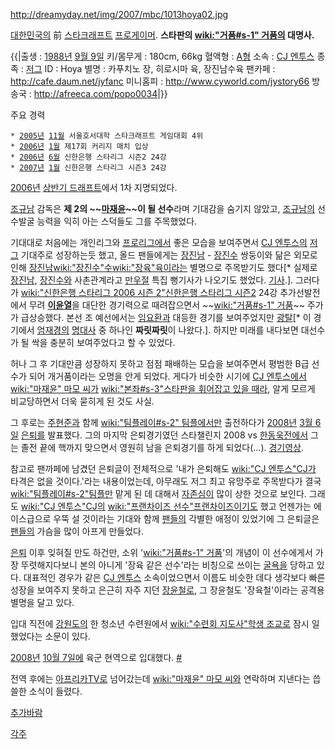http://dreamyday.net/img/2007/mbc/1013hoya02.jpg

[[대한민국]]의 前 [[스타크래프트]] [[프로게이머]].
'''스타판의 [[wiki:"거품#s-1" 거품]]의 대명사.'''

{{|출생 : [[1988년]] [[9월 9일]]
키/몸무게 : 180cm, 66kg
혈액형 : [[A형]]
소속 : [[CJ 엔투스]]
종족 : [[저그]]
ID : Hoya
별명 : 카푸치노 장, 히로시마 육, 장진남수육
팬카페 : http://cafe.daum.net/jyfanc
미니홈피 : http://www.cyworld.com/jystory66
방송국 : http://afreeca.com/popo0034|}}

주요 경력

 * [[2005년]] [[11월]] 서울호서대학 스타크래프트 게임대회 4위
 * [[2006년]] [[1월]] 제17회 커리지 매치 입상
 * [[2006년]] [[6월]] 신한은행 스타리그 시즌2 24강
 * [[2007년]] [[1월]] 신한은행 스타리그 시즌3 24강

[[2006년]] [http://www.khgames.co.kr/news/articleView.html?idxno=14784 상반기 드래프트]에서 1차 지명되었다.
 
[[조규남]] 감독은 '''제 2의 ~~[[마재윤]]~~이 될 선수'''라며 기대감을 숨기지 않았고, [[조규남]]의 선수발굴 능력을 익히 아는 스덕들도 그를 주목했었다.  

기대대로 처음에는 개인리그와 [[프로리그]]에서 좋은 모습을 보여주면서 [[CJ 엔투스]]의 [[저그]] 기대주로 성장하는듯 했고, 올드 팬들에게는 [[장진남]] - [[장진수]] 쌍둥이와 닮은 외모로 인해 [[장진남]][[wiki:"장진수"수]][[wiki:"장육"육]]이라는 별명으로 주목받기도 했다[* 실제로 [[장진남]], [[장진수]]와 사촌관계라고 [[만우절]] 특집 뻥기사가 나오기도 했었다. [http://blog.naver.com/PostView.nhn?blogId=skwjdfks1&logNo=30003360096 기사].]. 그러다가 [[wiki:"신한은행 스타리그 2006 시즌 2"신한은행 스타리그 시즌2]] 24강 추가선발전에서 무려 '''[[이윤열]]'''을 대단한 경기력으로 때려잡으면서 ~~[[wiki:"거품#s-1" 거품]]~~ 주가가 급상승했다. 본선 조 예선에서는 [[임요환]]과 대등한 경기를 보여주었지만 [[광탈]][* 이 경기에서 [[엄재경]]의 [[명대사]] 중 하나인 '''짜릿짜릿'''이 나왔다.]. 하지만 미래를 내다보면 대선수가 될 싹을 충분히 보여주었다고 할 수 있었다.

허나 그 후 기대만큼 성장하지 못하고 점점 패배하는 모습을 보여주면서 평범한 B급 선수가 되어 개거품이라는 오명을 안게 되었다. 게다가 비슷한 시기에 [[CJ 엔투스]]에서 [[wiki:"마재윤" 마모 씨]]가 [[wiki:"본좌#s-3"스타판을 휘어잡고 있을 때]]라, 알게 모르게 비교당하면서 더욱 묻히게 된 것도 사실.

그 후로는 [[주현준]]과 함께 [[wiki:"팀플레이#s-2" 팀플]]에서만 출전하다가 [[2008년]] [[3월 6일]] [[은퇴]]를 발표했다. 그의 마지막 은퇴경기였던 스타챌린지 2008 vs [[한동욱]]전에서 그는 졸전 끝에 핵까지 맞으면서 영원히 남을 은퇴경기를 하게 되었다(...). [http://www.youtube.com/watch?v=bBwrH89dK6I 경기영상].

참고로 팬까페에 남겼던 은퇴글이 전체적으로 '내가 은퇴해도 [[wiki:"CJ 엔투스"CJ]]가 타격은 없을 것이다.'라는 내용이었는데, 아무래도 저그 최고 유망주로 주목받다가 결국 [[wiki:"팀플레이#s-2"팀플]]만 맡게 된 데 대해서 [[자존심]]이 많이 상한 것으로 보인다. 그래도 [[wiki:"CJ 엔투스"CJ]]의 [[wiki:"프랜차이즈 선수"프랜차이즈]]이기도 했고 언젠가는 에이스급으로 우뚝 설 것이라는 기대와 함께 [[팬]]들의 각별한 애정이 있었기에 그 은퇴글은 [[팬]]들의 가슴을 많이 아프게 만들었다.

[[은퇴]] 이후 잊혀질 만도 하건만, 소위 '[[wiki:"거품#s-1" 거품]]'의 개념이 이 선수에게서 가장 뚜렷해지다보니 본의 아니게 '장육 같은 선수'라는 비칭으로 쓰이는 [[굴욕]]을 당하고 있다. 대표적인 경우가 같은 [[CJ 엔투스]] 소속이었으면서 이름도 비슷한 데다 생각보다 빠른 성장을 보여주지 못하고 은근히 자주 지던 [[장윤철]]로, 그 장윤철도 '장육철'이라는 공격용 별명을 달고 있다.

입대 직전에 [[강원도]]의 한 청소년 수련원에서 [[wiki:"수련회 지도사"학생 조교]]로 잠시 일했었다는 소문이 있다.
 
[[2008년]] [[10월 7일]]에 육군 현역으로 입대했다. [http://www.fomos.kr/board/board.php?mode=read&keyno=88663&db=issue #]

전역 후에는 [[아프리카TV]]로 넘어갔는데 [[wiki:"마재윤" 마모 씨]]와 연락하며 지낸다는 씁쓸한 소식이 들렸다.

[[추가바람]]

[[각주]]

